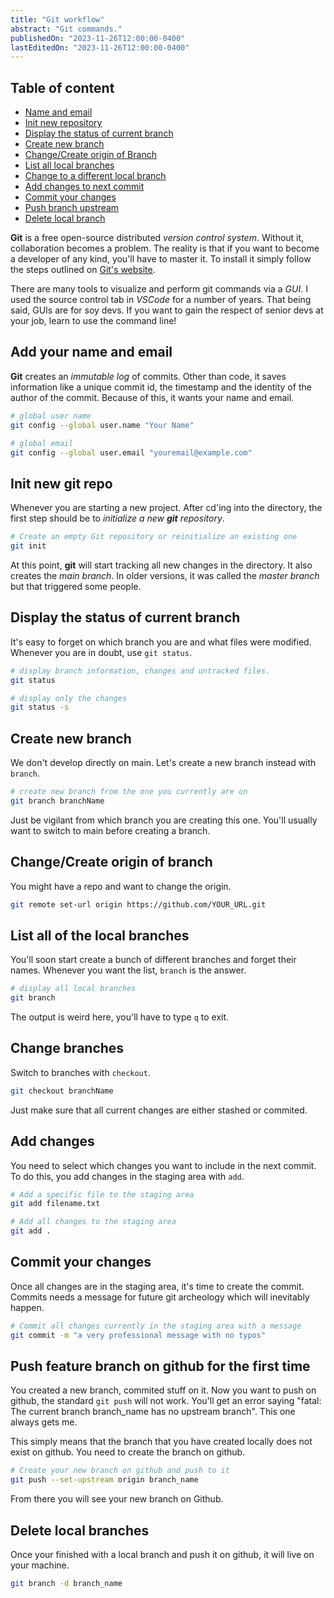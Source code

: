 ```yaml
---
title: "Git workflow"
abstract: "Git commands."
publishedOn: "2023-11-26T12:00:00-0400"
lastEditedOn: "2023-11-26T12:00:00-0400"
---
```


## Table of content

- [Name and email](#name-email)
- [Init new repository](#init)
- [Display the status of current branch](#status)
- [Create new branch](#create)
- [Change/Create origin of Branch](#origin)
- [List all local branches](#branches)
- [Change to a different local branch](#checkout)
- [Add changes to next commit](#add)
- [Commit your changes](#commit)
- [Push branch upstream](#upstream)
- [Delete local branch](#deleteBranch)

**Git** is a free open-source distributed _version control system_. Without it, collaboration becomes a problem.
The reality is that if you want to become a developer of any kind, you'll have to master it. To install it
simply follow the steps outlined on [Git's website](https://git-scm.com/).

There are many tools to visualize and perform git commands via a _GUI_. I used the source
control tab in _VSCode_ for a number of years. That being said, GUIs are for soy devs. If you want to gain the
respect of senior devs at your job, learn to use the command line!

## <a id="name-email"></a>Add your name and email

**Git** creates an _immutable log_ of commits. Other than code, it saves information like a unique commit id,
the timestamp and the identity of the author of the commit. Because of this, it wants your name and email.

```bash
# global user name
git config --global user.name "Your Name"

# global email
git config --global user.email "youremail@example.com"
```

## <a id="init"></a>Init new git repo

Whenever you are starting a new project. After cd'ing into the directory, the first step should be to
_initialize a new **git** repository_.

```bash
# Create an empty Git repository or reinitialize an existing one
git init
```

At this point, **git** will start tracking all new changes in the directory. It also creates the _main branch_.
In older versions, it was called the _master branch_ but that triggered some people.

## <a id="status"></a>Display the status of current branch

It's easy to forget on which branch you are and what files were modified. Whenever you are in doubt, use `git status`.

```bash
# display branch information, changes and untracked files.
git status

# display only the changes
git status -s
```

## <a id="create"></a>Create new branch

We don't develop directly on main. Let's create a new branch instead with `branch`.

```bash
# create new branch from the one you currently are on
git branch branchName
```

Just be vigilant from which branch you are creating this one. You'll usually want to switch
to main before creating a branch.

## <a id="origin"></a>Change/Create origin of branch

You might have a repo and want to change the origin.

```bash
git remote set-url origin https://github.com/YOUR_URL.git
```

## <a id="branches"></a>List all of the local branches

You'll soon start create a bunch of different branches and forget their names. Whenever you want the list,
`branch` is the answer.

```bash
# display all local branches
git branch
```

The output is weird here, you'll have to type `q` to exit.

## <a id="checkout"></a>Change branches

Switch to branches with `checkout`.

```bash
git checkout branchName
```

Just make sure that all current changes are either stashed or commited.

## <a id="add"></a>Add changes

You need to select which changes you want to include in the next commit. To do this, you add changes in the
staging area with `add`.

```bash
# Add a specific file to the staging area
git add filename.txt

# Add all changes to the staging area
git add .
```

## <a id="commit"></a>Commit your changes

Once all changes are in the staging area, it's time to create the commit. Commits needs a message for future
git archeology which will inevitably happen.

```bash
# Commit all changes currently in the staging area with a message
git commit -m "a very professional message with no typos"
```

## <a id="upstream"></a>Push feature branch on github for the first time

You created a new branch, commited stuff on it. Now you want to push on github, the standard `git push` will not work.
You'll get an error saying "fatal: The current branch branch_name has no upstream branch". This one always gets me.

This simply means that the branch that you have created locally does not exist on github. You need to create the branch
on github.

```bash
# Create your new branch on github and push to it
git push --set-upstream origin branch_name
```

From there you will see your new branch on Github.

## <a id="deleteBranch"></a>Delete local branches

Once your finished with a local branch and push it on github, it will live on your machine.

```bash
git branch -d branch_name
```
